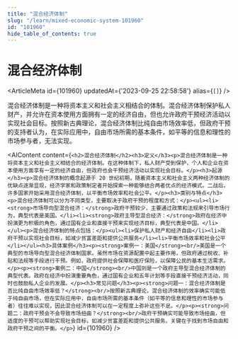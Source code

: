 ```yaml
---
title: "混合经济体制"
slug: "/learn/mixed-economic-system-101960"
id: "101960"
hide_table_of_contents: true
---
```



# 混合经济体制

<ArticleMeta id={101960} updatedAt={'2023-09-25 22:58:58'} alias={`[]`} />
<div className='border-solid border-b border-t-0 my-4 border-[var(--ifm-color-gray-300)]' />

混合经济体制是一种将资本主义和社会主义相结合的体制。混合经济体制保护私人财产，并允许在资本使用方面拥有一定的经济自由，但也允许政府干预经济活动以实现社会目标。按照新古典理论，混合经济体制比纯自由市场效率低，但政府干预的支持者认为，在实际应用中，自由市场所需的基本条件，如平等的信息和理性的市场参与者，无法实现。

<AIContent content={`<h2>混合经济体制</h2><h3>定义</h3><p>混合经济体制是一种将资本主义和社会主义相结合的经济体制。在这种体制下，私人财产受到保护，个人和企业在资本使用方面享有一定的经济自由，但政府也会干预经济活动以实现社会目标。</p><h3>起源</h3><p>混合经济体制的概念起源于 20 世纪初期，随着资本主义和社会主义两种经济体制的优缺点逐渐显现，经济学家和政策制定者开始探索一种能够结合两者优点的经济模式。二战后，许多国家开始采用混合经济体制，以平衡市场效率和社会公平。</p><h3>类别与特点</h3><p>混合经济体制可以分为不同类型，主要取决于政府干预的程度和方式：</p><ul><li><strong>市场导向型混合经济：</strong>政府干预较少，主要通过政策和法规来引导市场行为，典型代表是美国。</li><li><strong>政府主导型混合经济：</strong>政府在经济中扮演更为积极的角色，通过国有企业和直接干预来实现经济目标，典型代表是中国。</li></ul><p>混合经济体制的特点包括：</p><ul><li>保护私人财产和经济自由</li><li>政府干预以实现社会目标，如减少贫富差距和提供公共服务</li><li>平衡市场效率和社会公平</li></ul><h3>具体案例</h3><p><strong>案例一：美国</strong><br/>美国是一个典型的市场导向型混合经济体制国家。虽然市场在资源配置中起主要作用，但政府通过税收、补贴和法规等手段进行干预。例如，政府提供社会保障和医疗保险，以保障公民的基本生活需求。</p><p><strong>案例二：中国</strong><br/>中国则是一个政府主导型混合经济体制的典型代表。政府在经济中扮演重要角色，通过国有企业和五年计划等手段直接干预经济活动，同时也鼓励私人企业的发展。</p><h3>常见问题</h3><p><strong>问题一：混合经济体制是否比纯自由市场效率低？</strong><br/>按照新古典理论，混合经济体制的效率确实可能低于纯自由市场，但在实际应用中，自由市场所需的基本条件（如平等的信息和理性的市场参与者）往往难以实现，因此混合经济体制可以在一定程度上弥补这些不足。</p><p><strong>问题二：政府干预会不会导致市场扭曲？</strong><br/>政府干预确实可能导致市场扭曲，但适度的干预可以帮助实现社会目标，如减少贫富差距和提供公共服务。关键在于找到市场自由和政府干预之间的平衡。</p>`} id={101960} />
